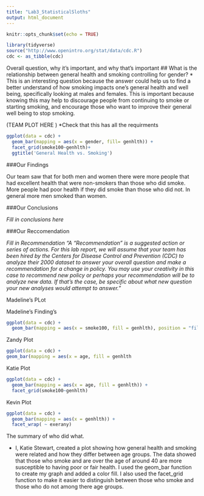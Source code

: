 ```yaml
---
title: "Lab3_StatisticalSloths"
output: html_document
---
```


```r
knitr::opts_chunk$set(echo = TRUE)
```
```r
library(tidyverse)
source("http://www.openintro.org/stat/data/cdc.R")
cdc <- as_tibble(cdc)
```

Overall question, why it’s important, and why that’s important
## What is the relationship between general health and smoking controlling for gender? 
* This is an interesting question because the answer could help us to find a better understand of how smoking impacts one's general health and well being, specifically looking at males and females. This is important because knowing this may help to discourage people from continuing to smoke or starting smoking, and encourage those who want to improve their general well being to stop smoking. 

(TEAM PLOT HERE ) *Check that this has all the requirments

```r
ggplot(data = cdc) +
  geom_bar(mapping = aes(x = gender, fill= genhlth)) +
  facet_grid(smoke100~genhlth)+
  ggtitle('General Health vs. Smoking')
```


###Our Findings

Our team saw that for both men and women there were more people that had excellent health that were non-smokers than those who did smoke. More people had poor health if they did smoke than those who did not. In general more men smoked than women.

###Our Conclusions 

*Fill in conclusions here*


###Our Reccomendation 

*Fill in Recommendation "A “Recommendation” is a suggested action or series of actions. For this lab report, we will assume that your team has been hired by the Centers for Disease Control and Prevention (CDC) to analyze their 2000 dataset to answer your overall question and make a recommendation for a change in policy. You may use your creativity in this case to recommend new policy or perhaps your recommendation will be to analyze new data. If that’s the case, be specific about what new question your new analyses would attempt to answer."*


Madeline's PLot

Madeline's Finding's

```r
ggplot(data = cdc) + 
  geom_bar(mapping = aes(x = smoke100, fill = genhlth), position = "fill")
```




Zandy Plot 
```r
ggplot(data = cdc) +
geom_bar(mapping = aes(x = age, fill = genhlth
```

Katie Plot 

```r
ggplot(data = cdc) +
  geom_bar(mapping = aes(x = age, fill = genhlth)) +
  facet_grid(smoke100~genhlth)

```


Kevin Plot 
```r
ggplot(data = cdc) + 
  geom_bar(mapping = aes(x = genhlth)) + 
  facet_wrap( ~ exerany)
```



The summary of who did what.

* I, Katie Stewart, created a plot showing how general health and smoking were related and how they differ between age groups. The data showed that those who smoke and are over the age of around 40 are more susceptible to having poor or fair health. I used the geom_bar function to create my graph and added a color fill. I also used the facet_grid function to make it easier to distinguish between those who smoke and those who do not among there age groups. 
